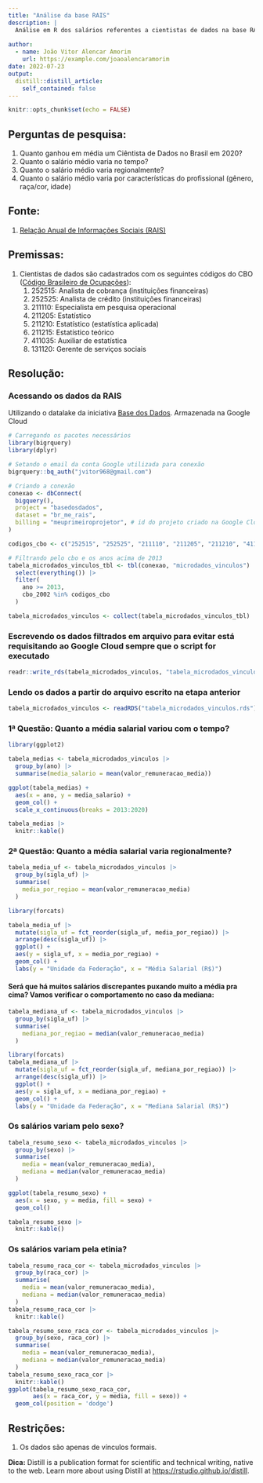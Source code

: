 ```yaml
---
title: "Análise da base RAIS"
description: |
  Análise em R dos salários referentes a cientistas de dados na base RAIS (Para este caso: 390.583 linhas, 267.60 GB). De início é feito uma análise exploratória e em seguida é encontrado um modelo através de Regressão Linear. Projeto feito com auxílio da Semana Data Science na Prática da Curso-R.
  
author:
  - name: João Vitor Alencar Amorim
    url: https://example.com/joaoalencaramorim
date: 2022-07-23
output:
  distill::distill_article:
    self_contained: false
---
```


```r
knitr::opts_chunk$set(echo = FALSE)
```
## Perguntas de pesquisa:

1. Quanto ganhou em média um Ciêntista de Dados no Brasil em 2020?
2. Quanto o salário médio varia no tempo?
3. Quanto o salário médio varia regionalmente?
4. Quanto o salário médio varia por características do profissional (gênero, raça/cor, idade)

## Fonte:

1. [Relação Anual de Informações Sociais (RAIS)](https://basedosdados.org/dataset/br-me-rais?bdm_table=microdados_vinculos)

## Premissas:

1.  Cientistas de dados são cadastrados com os seguintes códigos do CBO ([Código Brasileiro de Ocupações](http://www.mtecbo.gov.br/cbosite/pages/pesquisas/BuscaPorCodigo.jsf)):
    1. 252515: Analista de cobrança (instituições financeiras)
    2. 252525: Analista de crédito (instituições financeiras)
    3. 211110: Especialista em pesquisa operacional 
    4. 211205: Estatístico
    5. 211210: Estatístico (estatística aplicada)
    6. 211215: Estatístico teórico
    7. 411035: Auxiliar de estatística
    8. 131120: Gerente de serviços sociais

## Resolução:
### Acessando os dados da RAIS
Utilizando o datalake da iniciativa [Base dos Dados](https://basedosdados.org).
Armazenada na Google Cloud

```r
# Carregando os pacotes necessários
library(bigrquery)
library(dplyr)
```

```r
# Setando o email da conta Google utilizada para conexão
bigrquery::bq_auth("jvitor968@gmail.com")

# Criando a conexão
conexao <- dbConnect(
  bigquery(),
  project = "basedosdados",
  dataset = "br_me_rais",
  billing = "meuprimeiroprojetor", # id do projeto criado na Google Cloud
)

```

```r
codigos_cbo <- c("252515", "252525", "211110", "211205", "211210", "411035", "211215", "131120")

# Filtrando pelo cbo e os anos acima de 2013
tabela_microdados_vinculos_tbl <- tbl(conexao, "microdados_vinculos") |>
  select(everything()) |>
  filter(
    ano >= 2013,
    cbo_2002 %in% codigos_cbo
  )

tabela_microdados_vinculos <- collect(tabela_microdados_vinculos_tbl)
```
### Escrevendo os dados filtrados em arquivo para evitar está requisitando ao Google Cloud sempre que o script for executado
```r
readr::write_rds(tabela_microdados_vinculos, "tabela_microdados_vinculos.rds", compress = "xz")
```
### Lendo os dados a partir do arquivo escrito na etapa anterior
```r
tabela_microdados_vinculos <- readRDS("tabela_microdados_vinculos.rds")
```


### 1ª Questão: Quanto a média salarial variou com o tempo?
```r
library(ggplot2)

tabela_medias <- tabela_microdados_vinculos |>
  group_by(ano) |>
  summarise(media_salario = mean(valor_remuneracao_media))

ggplot(tabela_medias) +
  aes(x = ano, y = media_salario) +
  geom_col() +
  scale_x_continuous(breaks = 2013:2020)
```

```r
tabela_medias |>
  knitr::kable()
```


### 2ª Questão: Quanto a média salarial varia regionalmente?
```r
tabela_media_uf <- tabela_microdados_vinculos |>
  group_by(sigla_uf) |>
  summarise(
    media_por_regiao = mean(valor_remuneracao_media)
  )

library(forcats)

tabela_media_uf |>
  mutate(sigla_uf = fct_reorder(sigla_uf, media_por_regiao)) |>
  arrange(desc(sigla_uf)) |>
  ggplot() +
  aes(y = sigla_uf, x = media_por_regiao) +
  geom_col() +
  labs(y = "Unidade da Federação", x = "Média Salarial (R$)")
```
#### Será que há muitos salários discrepantes puxando muito a média pra cima? Vamos verificar o comportamento no caso da mediana:
```r
tabela_mediana_uf <- tabela_microdados_vinculos |>
  group_by(sigla_uf) |>
  summarise(
    mediana_por_regiao = median(valor_remuneracao_media)
  )

library(forcats)
tabela_mediana_uf |>
  mutate(sigla_uf = fct_reorder(sigla_uf, mediana_por_regiao)) |>
  arrange(desc(sigla_uf)) |>
  ggplot() +
  aes(y = sigla_uf, x = mediana_por_regiao) +
  geom_col() +
  labs(y = "Unidade da Federação", x = "Mediana Salarial (R$)")
```
### Os salários variam pelo sexo?
```r
tabela_resumo_sexo <- tabela_microdados_vinculos |>
  group_by(sexo) |>
  summarise(
    media = mean(valor_remuneracao_media),
    mediana = median(valor_remuneracao_media)
  )

ggplot(tabela_resumo_sexo) +
  aes(x = sexo, y = media, fill = sexo) +
  geom_col()

tabela_resumo_sexo |>
  knitr::kable()
```
### Os salários variam pela etinia?
```r
tabela_resumo_raca_cor <- tabela_microdados_vinculos |>
  group_by(raca_cor) |>
  summarise(
    media = mean(valor_remuneracao_media),
    mediana = median(valor_remuneracao_media)
  )
tabela_resumo_raca_cor |>
  knitr::kable()
```
```r
tabela_resumo_sexo_raca_cor <- tabela_microdados_vinculos |>
  group_by(sexo, raca_cor) |>
  summarise(
    media = mean(valor_remuneracao_media),
    mediana = median(valor_remuneracao_media)
  )
tabela_resumo_sexo_raca_cor |>
  knitr::kable()
ggplot(tabela_resumo_sexo_raca_cor, 
       aes(x = raca_cor, y = media, fill = sexo)) +
  geom_col(position = 'dodge')
```


## Restrições:

1. Os dados são apenas de vínculos formais.


**Dica:** Distill is a publication format for scientific and technical writing, native to the web. Learn more about using Distill at <https://rstudio.github.io/distill>.
